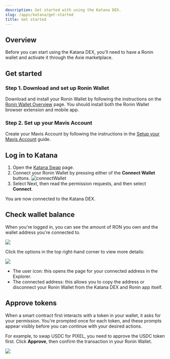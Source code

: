 ```yaml
---
description: Get started with using the Katana DEX.
slug: /apps/katana/get-started
title: Get started 
---
```




## Overview

Before you can start using the Katana DEX, you'll need to have a Ronin wallet and activate it through the Axie marketplace.

## Get started

### Step 1. Download and set up Ronin Wallet

Download and install your Ronin Wallet by following the instructions on the [Ronin Wallet Overview](https://support.roninchain.com/hc/en-us/articles/21919788607131-Ronin-Wallet-Overview) page.
You should install both the Ronin Wallet browser extension and mobile app. 

### Step 2. Set up your Mavis Account

Create your Mavis Account by following the instructions in the [Setup your Mavis Account](https://support.axieinfinity.com/hc/en-us/articles/4405373226779-Getting-Started-with-Axie-Infinity#h_01HTCKHNRGFXG8K7HQ33YK37A5) guide.

## Log in to Katana

1. Open the [Katana Swap](https://app.roninchain.com/swap) page.
2. Connect your Ronin Wallet by pressing either of the **Connect Wallet** buttons.
    ![connectWallet](../assets/katana-connect-wallet.png)
3. Select Next, then read the permission requests, and then select **Connect**.

You are now connected to the Katana DEX.

## Check wallet balance

When you're logged in, you can see the amount of RON you own and the wallet address you're connected to.

<img src={walletBalance} width={1000} />

Click the options in the top right-hand corner to view more details:

<img src={walletOptions} width={1000} />

* The user icon: this opens the page for your connected address in the Explorer.
* The connected address: this allows you to copy the address or disconnect your Ronin Wallet from the Katana DEX and Ronin app itself.

## Approve tokens

When a smart contract first interacts with a token in your wallet, it asks for your permission. You're prompted once for each token, and these prompts appear visibly before you can continue with your desired actions. 

For example, to swap USDC for PIXEL, you need to approve the USDC token first. Click **Approve**, then confirm the transaction in your Ronin Wallet.

<img src={approveTokens} width={1000} />
